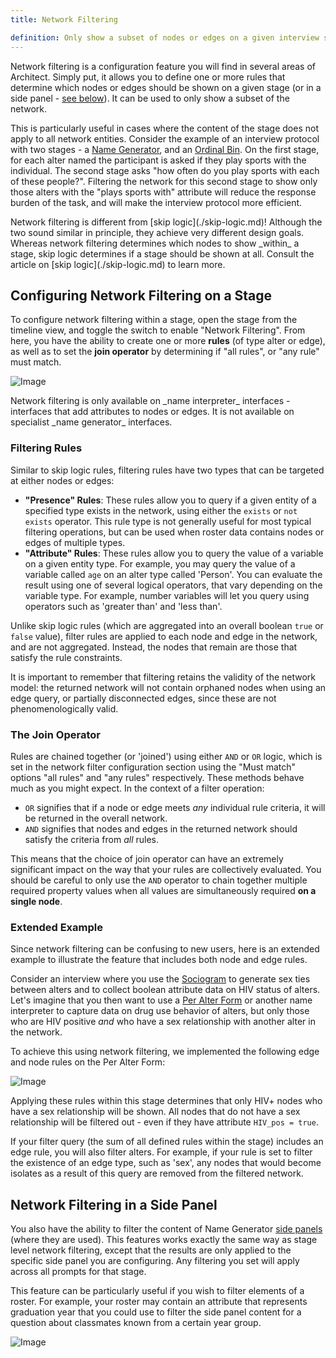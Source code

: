 ```yaml
---
title: Network Filtering

definition: Only show a subset of nodes or edges on a given interview stage based on their attributes.
---
```


Network filtering is a configuration feature you will find in several areas of Architect. Simply put, it allows you to define one or more rules that determine which nodes or edges should be shown on a given stage (or in a side panel - [see below](#network-filtering-in-a-side-panel)). It can be used to only show a subset of the network.

This is particularly useful in cases where the content of the stage does not apply to all network entities. Consider the example of an interview protocol with two stages - a [Name Generator](../_interface-documentation/name-generator-using-forms.md), and an [Ordinal Bin](../_interface-documentation/ordinal-bin.md). On the first stage, for each alter named the participant is asked if they play sports with the individual. The second stage asks "how often do you play sports with each of these people?". Filtering the network for this second stage to show only those alters with the "plays sports with" attribute will reduce the response burden of the task, and will make the interview protocol more efficient.

<TipBox>
  Network filtering is different from [skip logic](./skip-logic.md)! Although
  the two sound similar in principle, they achieve very different design goals.
  Whereas network filtering determines which nodes to show _within_ a stage,
  skip logic determines if a stage should be shown at all. Consult the article
  on [skip logic](./skip-logic.md) to learn more.
</TipBox>

## Configuring Network Filtering on a Stage

To configure network filtering within a stage, open the stage from the timeline view, and toggle the switch to enable "Network Filtering". From here, you have the ability to create one or more **rules** (of type alter or edge), as well as to set the **join operator** by determining if "all rules", or "any rule" must match.

![Image](/assets/img/key-concepts/network-filtering/filtering-panel.png)

<TipBox>
  Network filtering is only available on _name interpreter_ interfaces -
  interfaces that add attributes to nodes or edges. It is not available on
  specialist _name generator_ interfaces.
</TipBox>

### Filtering Rules

Similar to skip logic rules, filtering rules have two types that can be targeted at either nodes or edges:

- **"Presence" Rules**: These rules allow you to query if a given entity of a specified type exists in the network, using either the `exists` or `not exists` operator. This rule type is not generally useful for most typical filtering operations, but can be used when roster data contains nodes or edges of multiple types.
- **"Attribute" Rules**: These rules allow you to query the value of a variable on a given entity type. For example, you may query the value of a variable called `age` on an alter type called 'Person'. You can evaluate the result using one of several logical operators, that vary depending on the variable type. For example, number variables will let you query using operators such as 'greater than' and 'less than'.

Unlike skip logic rules (which are aggregated into an overall boolean `true` or `false` value), filter rules are applied to each node and edge in the network, and are not aggregated. Instead, the nodes that remain are those that satisfy the rule constraints.

<TipBox danger>
  It is important to remember that filtering retains the validity of the network
  model: the returned network will not contain orphaned nodes when using an edge
  query, or partially disconnected edges, since these are not phenomenologically
  valid.
</TipBox>

### The Join Operator

Rules are chained together (or 'joined') using either `AND` or `OR` logic, which is set in the network filter configuration section using the "Must match" options "all rules" and "any rules" respectively. These methods behave much as you might expect. In the context of a filter operation:

- `OR` signifies that if a node or edge meets _any_ individual rule criteria, it will be returned in the overall network.
- `AND` signifies that nodes and edges in the returned network should satisfy the criteria from _all_ rules.

This means that the choice of join operator can have an extremely significant impact on the way that your rules are collectively evaluated. You should be careful to only use the `AND` operator to chain together multiple required property values when all values are simultaneously required **on a single node**.

### Extended Example

Since network filtering can be confusing to new users, here is an extended example to illustrate the feature that includes both node and edge rules.

Consider an interview where you use the [Sociogram](../_interface-documentation/sociogram.md) to generate sex ties between alters and to collect boolean attribute data on HIV status of alters. Let's imagine that you then want to use a [Per Alter Form](../_interface-documentation/per-alter-form.md) or another name interpreter to capture data on drug use behavior of alters, but only those who are HIV positive _and_ who have a sex relationship with another alter in the network.

To achieve this using network filtering, we implemented the following edge and node rules on the Per Alter Form:

![Image](/assets/img/key-concepts/network-filtering/example.png)

Applying these rules within this stage determines that only HIV+ nodes who have a sex relationship will be shown. All nodes that do not have a sex relationship will be filtered out - even if they have attribute `HIV_pos = true`.

<TipBox danger>
  If your filter query (the sum of all defined rules within the stage) includes
  an edge rule, you will also filter alters. For example, if your rule is set to
  filter the existence of an edge type, such as 'sex', any nodes that would
  become isolates as a result of this query are removed from the filtered
  network.
</TipBox>

## Network Filtering in a Side Panel

You also have the ability to filter the content of Name Generator [side panels](../_interface-documentation/name-generator-using-forms.md#side-panels) (where they are used). This features works exactly the same way as stage level network filtering, except that the results are only applied to the specific side panel you are configuring. Any filtering you set will apply across all prompts for that stage.

This feature can be particularly useful if you wish to filter elements of a roster. For example, your roster may contain an attribute that represents graduation year that you could use to filter the side panel content for a question about classmates known from a certain year group.

![Image](/assets/img/key-concepts/network-filtering/side-panel.png)
